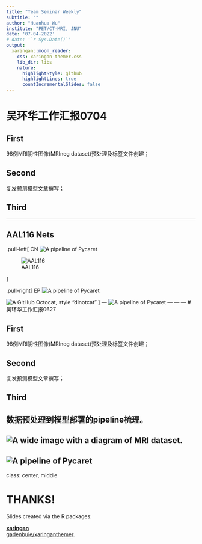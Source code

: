 ```yaml
---
title: "Team Seminar Weekly"
subtitle: ""
author: "Huanhua Wu"
institute: "PET/CT-MRI, JNU"
date: '07-04-2022'
# date: '`r Sys.Date()`'
output:
  xaringan::moon_reader:
    css: xaringan-themer.css
    lib_dir: libs
    nature:
      highlightStyle: github
      highlightLines: true
      countIncrementalSlides: false
---
```

# 吴环华工作汇报0704
## First
98例MRI阴性图像(MRIneg dataset)预处理及标签文件创建；

## Second 
复发预测模型文章撰写；

## Third

---

## AAL116 Nets

.pull-left[
CN
![A pipeline of Pycaret](./matrix1.png)

![AAL116](./Picture1net.png)

]

.pull-right[
EP
![A pipeline of Pycaret](./matrix2.png)

![A GitHub Octocat, style "dinotcat"](./Picture2net.png)
]
---
![A pipeline of Pycaret](./map.png)
---
---
---
# 吴环华工作汇报0627

## First
98例MRI阴性图像(MRIneg dataset)预处理及标签文件创建；

## Second 
复发预测模型文章撰写；

## Third
数据预处理到模型部署的pipeline梳理。
---
![A wide image with a diagram of MRI dataset.](./Rplot.png)
---
![A pipeline of Pycaret](./image.png)
---
class: center, middle

# THANKS!

Slides created via the R packages:

[**xaringan**](https://github.com/yihui/xaringan)<br>
[gadenbuie/xaringanthemer](https://github.com/gadenbuie/xaringanthemer).

